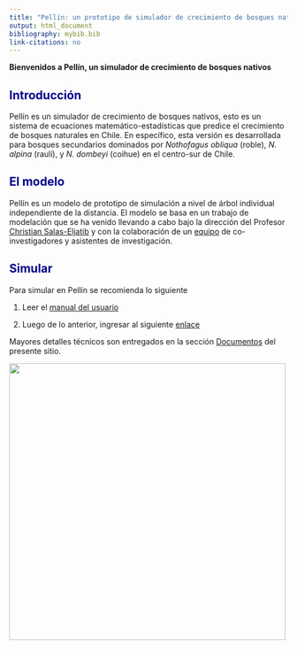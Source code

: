 ```yaml
---
title: "Pellín: un prototipo de simulador de crecimiento de bosques nativos"
output: html_document
bibliography: mybib.bib
link-citations: no
---
```


<style>H1{color:DarkBlue;}</style>
<style>H2{color:DarkBlue;}</style>


**Bienvenidos a Pellín, un simulador
de crecimiento de bosques nativos**


## Introducción

Pellín es un simulador de crecimiento de bosques nativos, esto es un sistema de ecuaciones matemático-estadísticas que predice
el crecimiento de bosques naturales en Chile. En específico, esta versión es desarrollada para bosques secundarios dominados por *Nothofagus obliqua* (roble), *N. alpina* (raulí), y *N. dombeyi* (coihue) en el centro-sur de Chile.


## El modelo
Pellín es un modelo de prototipo de simulación a nivel de árbol individual independiente de la distancia. 
 El modelo se basa en un trabajo de modelación que se ha venido llevando a cabo bajo la dirección del Profesor [Christian Salas-Eljatib](http://eljatib.com) y con la colaboración de un [equipo](./team.html) de co-investigadores y asistentes de investigación.

## Simular

Para simular en Pellín se recomienda lo siguiente

1. Leer el [manual del usuario](manualPellin.pdf)

2. Luego de lo anterior, ingresar al siguiente [enlace](https://biometriabosques.shinyapps.io/Pellin01/) 


Mayores detalles técnicos son entregados en  la sección [Documentos](./docs.html) del presente sitio.
 
<img src='img/logo.png' width='500'>
<!--- 
https://www.andreashandel.com/posts/github-website/
**Some of my older websites**
Pellín: un simulador de crecimiento de bosques nativos
![](images/chacai01.jpg)

output: 
  html_document:
    toc: FALSE
-->

